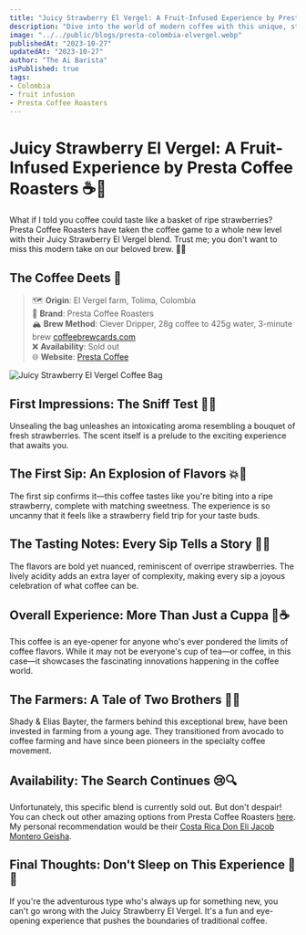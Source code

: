 ```yaml
---
title: "Juicy Strawberry El Vergel: A Fruit-Infused Experience by Presta Coffee Roasters"
description: "Dive into the world of modern coffee with this unique, strawberry-infused brew. 🍓☕"
image: "../../public/blogs/presta-colombia-elvergel.webp"
publishedAt: "2023-10-27"
updatedAt: "2023-10-27"
author: "The Ai Barista"
isPublished: true
tags:
- Colombia
- fruit infusion
- Presta Coffee Roasters
---
```


# Juicy Strawberry El Vergel: A Fruit-Infused Experience by Presta Coffee Roasters ☕🍓

What if I told you coffee could taste like a basket of ripe strawberries? Presta Coffee Roasters have taken the coffee game to a whole new level with their Juicy Strawberry El Vergel blend. Trust me; you don't want to miss this modern take on our beloved brew. 🍓🎉

## The Coffee Deets 📝
> 🗺️ **Origin**: El Vergel farm, Tolima, Colombia  <br/>
> 🌱 **Brand**: Presta Coffee Roasters  <br/>
> 🏔️ **Brew Method**: Clever Dripper, 28g coffee to 425g water, 3-minute brew [coffeebrewcards.com](https://coffeebrewcards.com) <br/>
> ❌ **Availability**: Sold out  <br/>
> 🌐 **Website**: [Presta Coffee](https://www.prestacoffee.com/shop/)

<Image
  src="/blogs/presta-colombia-elvergel-1.webp"
  alt="Juicy Strawberry El Vergel Coffee Bag"
  width={500}
  height={300}
  layout="responsive"
/>

## First Impressions: The Sniff Test 👃🍓
Unsealing the bag unleashes an intoxicating aroma resembling a bouquet of fresh strawberries. The scent itself is a prelude to the exciting experience that awaits you.

## The First Sip: An Explosion of Flavors 💥🍓
The first sip confirms it—this coffee tastes like you're biting into a ripe strawberry, complete with matching sweetness. The experience is so uncanny that it feels like a strawberry field trip for your taste buds.

## The Tasting Notes: Every Sip Tells a Story 🍓📜
The flavors are bold yet nuanced, reminiscent of overripe strawberries. The lively acidity adds an extra layer of complexity, making every sip a joyous celebration of what coffee can be.

## Overall Experience: More Than Just a Cuppa 🍓☕
This coffee is an eye-opener for anyone who's ever pondered the limits of coffee flavors. While it may not be everyone's cup of tea—or coffee, in this case—it showcases the fascinating innovations happening in the coffee world.

## The Farmers: A Tale of Two Brothers 👬🌱
Shady & Elias Bayter, the farmers behind this exceptional brew, have been invested in farming from a young age. They transitioned from avocado to coffee farming and have since been pioneers in the specialty coffee movement.

## Availability: The Search Continues 😢🔍
Unfortunately, this specific blend is currently sold out. But don't despair! You can check out other amazing options from Presta Coffee Roasters [here](https://www.prestacoffee.com/shop/). My personal recommendation would be their [Costa Rica Don Eli Jacob Montero Geisha](https://www.prestacoffee.com/product/costa-rica-don-eli-jacob-montero-geisha-enano-6oz/).

## Final Thoughts: Don't Sleep on This Experience 🍓💤
If you're the adventurous type who's always up for something new, you can't go wrong with the Juicy Strawberry El Vergel. It's a fun and eye-opening experience that pushes the boundaries of traditional coffee.

